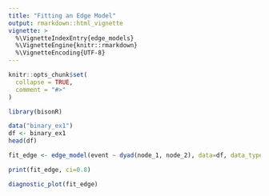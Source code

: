 ```yaml
---
title: "Fitting an Edge Model"
output: rmarkdown::html_vignette
vignette: >
  %\VignetteIndexEntry{edge_models}
  %\VignetteEngine{knitr::rmarkdown}
  %\VignetteEncoding{UTF-8}
---
```


```r
knitr::opts_chunk$set(
  collapse = TRUE,
  comment = "#>"
)
```

```r
library(bisonR)
```

```r
data("binary_ex1")
df <- binary_ex1
head(df)
```

```r
fit_edge <- edge_model(event ~ dyad(node_1, node_2), data=df, data_type="binary", method="inla", mc_cores=4, verbose=TRUE)
```

```r
print(fit_edge, ci=0.8)
```

```r
diagnostic_plot(fit_edge)
```
